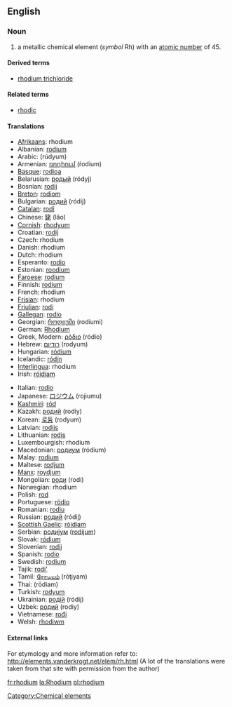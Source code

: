 {{See|Rhodium}}
==English==
{{elements|Rh|ruthenium|Ru|palladium|Pd}}
=== Noun ===
{{en-noun-unc}}
{{wikipedia}}

# a metallic chemical element (''symbol'' Rh) with an [[atomic number]] of 45.

====Derived terms====
*[[rhodium trichloride]]

====Related terms====
*[[rhodic]]

==== Translations ====
{{top}}
*[[Afrikaans]]: rhodium
*Albanian: [[rodium]]
*Arabic: {{ARchar|[[روديوم]]}} (rúdyum) {{m}}
*Armenian: [[ռոդիում]] (ŕodium)
*[[Basque]]: [[rodioa]]
*Belarusian: [[родый]] (ródyj) {{m}}
*Bosnian: [[rodij]]
*[[Breton]]: [[rodiom]]
*Bulgarian: [[родий]] (ródij) {{m}}
*[[Catalan]]: [[rodi]]
*Chinese: [[銠]] (lǎo)
*[[Cornish]]: [[rhodyum]]
*Croatian: [[rodij]]
*Czech: rhodium
*Danish: rhodium
*Dutch: rhodium {{n}}
*Esperanto: [[rodio]]
*Estonian: [[roodium]]
*[[Faroese]]: [[rodium]]
*Finnish: [[rodium]]
*French: rhodium {{m}}
*[[Frisian]]: rhodium
*[[Friulian]]: [[rodi]]
*[[Gallegan]]: [[rodio]]
*Georgian: [[როდიუმი]] (rodiumi)
*German: [[Rhodium]] {{n}}
*Greek, Modern: [[ρόδιο]] (ródio) {{n}}
*Hebrew: [[רודיום]] (rodyum)
*Hungarian: [[ródium]]
*Icelandic: [[ródín]]
*[[Interlingua]]: rhodium
*Irish: [[róidiam]]
{{mid}}
*Italian: [[rodio]] {{m}}
*Japanese: [[ロジウム]] (rojiumu)
*[[Kashmiri]]: [[ród]]
*Kazakh: [[родий]] (rodiy)
*Korean: [[로듐]] (rodyum)
*Latvian: [[rodijs]]
*Lithuanian: [[rodis]]
*Luxembourgish: rhodium
*Macedonian: [[родиум]] (ródium) {{m}}
*Malay: [[rodium]]
*Maltese: [[rodjum]]
*[[Manx]]: [[roydjum]]
*Mongolian: [[роди]] (rodi)
*Norwegian: rhodium
*Polish: [[rod#Polish|rod]] {{m}}
*Portuguese: [[ródio]] {{m}}
*Romanian: [[rodiu]] {{n}}
*Russian: [[родий]] (ródij) {{m}}
*[[Scottish Gaelic]]: [[ròidiam]]
*Serbian: [[родиjум]] ([[rodijum]]) {{m}}
*Slovak: [[ródium]]
*Slovenian: [[rodij]]
*Spanish: [[rodio]] {{m}}
*Swedish: [[rodium]]
*Tajik: [[rodi']]
*Tamil: [[ரோடியம்]] (rōţiyam)
*Thai: {{THchar|[[โรเดียม]]}} (rōdiam)
*Turkish: [[rodyum]]
*Ukrainian: [[родiй]] (ródij) {{m}}
*Uzbek: [[родий]] (rodiy)
*Vietnamese: [[rođi]]
*Welsh: [[rhodiwm]]
{{bottom}}

====External links====
For etymology and more information refer to:
http://elements.vanderkrogt.net/elem/rh.html
(A lot of the translations were taken from that site with permission from the author)

[[Category:Chemical elements]]

[[fr:rhodium]]
[[la:Rhodium]]
[[pl:rhodium]]